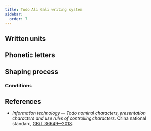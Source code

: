 ```yaml
---
title: Todo Ali Gali writing system
sidebar:
  order: 7
---
```




## Written units

<WrittenUnitTable locale={locale} />

## Phonetic letters

<LetterTable locale={locale} />

## Shaping process

### Conditions

<ConditionTable locale={locale} />

## References

- _Information technology — Todo nominal characters, presentation characters and use rules of controlling characters_. China national standard, [GB/T 36649—2018](https://openstd.samr.gov.cn/bzgk/gb/newGbInfo?hcno=289D5B6AB1E6B17173C5F5842D9B0C8D).
